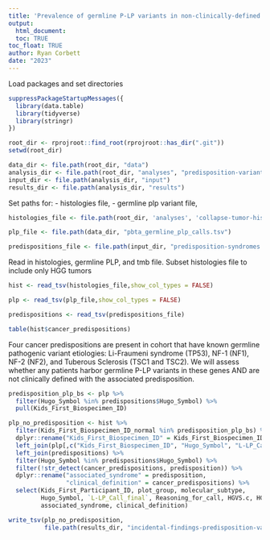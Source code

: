 ```yaml
---
title: 'Prevalence of germline P-LP variants in non-clinically-defined patients'
output: 
  html_document:
  toc: TRUE
toc_float: TRUE
author: Ryan Corbett
date: "2023"
---
```


Load packages and set directories

```r
suppressPackageStartupMessages({
  library(data.table)
  library(tidyverse)
  library(stringr)
})

root_dir <- rprojroot::find_root(rprojroot::has_dir(".git"))
setwd(root_dir)

data_dir <- file.path(root_dir, "data")
analysis_dir <- file.path(root_dir, "analyses", "predisposition-variants")
input_dir <- file.path(analysis_dir, "input")
results_dir <- file.path(analysis_dir, "results")
```

Set paths for: 
- histologies file, 
- germline plp variant file,

```r
histologies_file <- file.path(root_dir, 'analyses', 'collapse-tumor-histologies', 'results',"germline-primary-plus-tumor-histologies-plot-groups-clin-meta.tsv")

plp_file <- file.path(data_dir, "pbta_germline_plp_calls.tsv")

predispositions_file <- file.path(input_dir, "predisposition-syndromes.tsv")
```

Read in histologies, germline PLP, and tmb file. Subset histologies file to include only HGG tumors

```r
hist <- read_tsv(histologies_file,show_col_types = FALSE) 

plp <- read_tsv(plp_file,show_col_types = FALSE)

predispositions <- read_tsv(predispositions_file)
```


```r
table(hist$cancer_predispositions)
```

Four cancer predispositions are present in cohort that have known germline pathogenic variant etiologies: Li-Fraumeni syndrome (TP53), NF-1 (NF1), NF-2 (NF2), and Tuberous Sclerosis (TSC1 and TSC2). We will assess whether any patients harbor germline P-LP variants in these genes AND are not clinically defined with the associated predisposition. 

```r
predisposition_plp_bs <- plp %>%
  filter(Hugo_Symbol %in% predispositions$Hugo_Symbol) %>%
  pull(Kids_First_Biospecimen_ID)

plp_no_predisposition <- hist %>%
  filter(Kids_First_Biospecimen_ID_normal %in% predisposition_plp_bs) %>%
  dplyr::rename("Kids_First_Biospecimen_ID" = Kids_First_Biospecimen_ID_normal) %>%
  left_join(plp[,c("Kids_First_Biospecimen_ID", "Hugo_Symbol", "L-LP_Call_final", "Reasoning_for_call", "HGVS.c", "HGVS.p")]) %>%
  left_join(predispositions) %>%
  filter(Hugo_Symbol %in% predispositions$Hugo_Symbol) %>%
  filter(!str_detect(cancer_predispositions, predisposition)) %>%
  dplyr::rename("associated_syndrome" = predisposition,
                "clinical_definition" = cancer_predispositions) %>%
  select(Kids_First_Participant_ID, plot_group, molecular_subtype, 
         Hugo_Symbol, `L-LP_Call_final`, Reasoning_for_call, HGVS.c, HGVS.p,
         associated_syndrome, clinical_definition)
```

```r
write_tsv(plp_no_predisposition,
          file.path(results_dir, "incidental-findings-predisposition-variants.tsv"))
```
